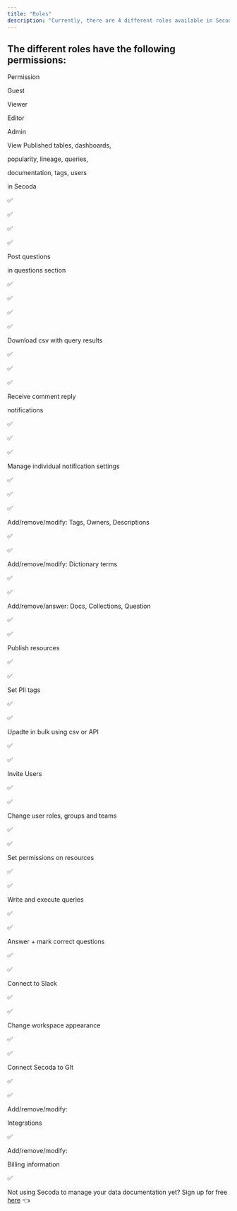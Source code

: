```yaml
---
title: "Roles"
description: "Currently, there are 4 different roles available in Secoda: Viewer, Editor, Admin and Guest."
---
```


## The different roles have the following permissions:

Permission

Guest

Viewer

Editor

Admin

View Published tables, dashboards,

popularity, lineage, queries,

documentation, tags, users

in Secoda

✅

✅

✅

✅

Post questions

in questions section

✅

✅

✅

✅

Download csv with query results


✅

✅

✅

Receive comment reply

notifications


✅

✅

✅

Manage individual notification settings


✅

✅

✅

Add/remove/modify: Tags, Owners, Descriptions



✅

✅

Add/remove/modify: Dictionary terms



✅

✅

Add/remove/answer: Docs, Collections, Question



✅

✅

Publish resources



✅

✅

Set PII tags



✅

✅

Upadte in bulk using csv or API



✅

✅

Invite Users



✅

✅

Change user roles, groups and teams



✅

✅

Set permissions on resources



✅

✅

Write and execute queries



✅

✅

Answer + mark correct questions



✅

✅

Connect to Slack



✅

✅

Change workspace appearance 



✅

✅

Connect Secoda to GIt



✅

✅

Add/remove/modify:

Integrations





✅

Add/remove/modify:

Billing information





✅

Not using Secoda to manage your data documentation yet? Sign up for free [here](http://app.secoda.co/) 👈